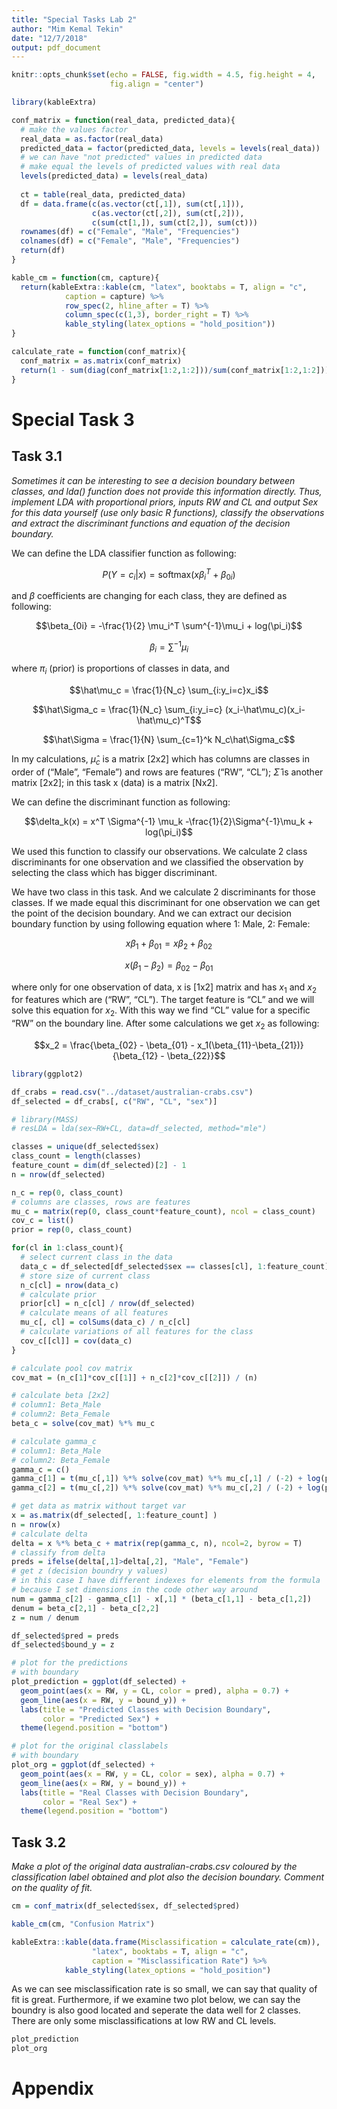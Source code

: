 ```yaml
---
title: "Special Tasks Lab 2"
author: "Mim Kemal Tekin"
date: "12/7/2018"
output: pdf_document
---
```


```r
knitr::opts_chunk$set(echo = FALSE, fig.width = 4.5, fig.height = 4, 
                      fig.align = "center")

library(kableExtra)

conf_matrix = function(real_data, predicted_data){
  # make the values factor
  real_data = as.factor(real_data)
  predicted_data = factor(predicted_data, levels = levels(real_data))
  # we can have "not predicted" values in predicted data
  # make equal the levels of predicted values with real data
  levels(predicted_data) = levels(real_data)
  
  ct = table(real_data, predicted_data)
  df = data.frame(c(as.vector(ct[,1]), sum(ct[,1])),
                  c(as.vector(ct[,2]), sum(ct[,2])),
                  c(sum(ct[1,]), sum(ct[2,]), sum(ct)))
  rownames(df) = c("Female", "Male", "Frequencies")
  colnames(df) = c("Female", "Male", "Frequencies")
  return(df)
}

kable_cm = function(cm, capture){
  return(kableExtra::kable(cm, "latex", booktabs = T, align = "c",
            caption = capture) %>%
            row_spec(2, hline_after = T) %>%
            column_spec(c(1,3), border_right = T) %>%
            kable_styling(latex_options = "hold_position"))
}

calculate_rate = function(conf_matrix){
  conf_matrix = as.matrix(conf_matrix)
  return(1 - sum(diag(conf_matrix[1:2,1:2]))/sum(conf_matrix[1:2,1:2]))
}

```


# Special Task 3

## Task 3.1

*Sometimes it can be interesting to see a decision boundary between classes, and lda() function does not provide this information directly. Thus, implement LDA with proportional priors, inputs RW and CL and output Sex for this data yourself (use only basic R functions), classify the observations and extract the discriminant functions and equation of the decision boundary.*

We can define the LDA classifier function as following:

$$P(Y=c_i|x) = \text{softmax}(x\beta_i^T + \beta_{0i})$$

and $\beta$ coefficients are changing for each class, they are defined as following:

$$\beta_{0i} = -\frac{1}{2} \mu_i^T \sum^{-1}\mu_i + log(\pi_i)$$

$$\beta_i = \sum^{-1} \mu_i$$

where $\pi_i$ (prior) is proportions of classes in data, and

$$\hat\mu_c = \frac{1}{N_c} \sum_{i:y_i=c}x_i$$

$$\hat\Sigma_c = \frac{1}{N_c} \sum_{i:y_i=c} (x_i-\hat\mu_c)(x_i-\hat\mu_c)^T$$

$$\hat\Sigma = \frac{1}{N} \sum_{c=1}^k N_c\hat\Sigma_c$$

In my calculations, $\hat\mu_c$ is a matrix [2x2] which has columns are classes in order of ("Male", "Female") and rows are features ("RW", "CL"); $\hat\Sigma$ is another matrix [2x2]; in this task x (data) is a matrix [Nx2].

We can define the discriminant function as following:

$$\delta_k(x) = x^T \Sigma^{-1} \mu_k -\frac{1}{2}\Sigma^{-1}\mu_k + log(\pi_i)$$

We used this function to classify our observations. We calculate 2 class discriminants for one observation and we classified the observation by selecting the class which has bigger discriminant.

We have two class in this task. And we calculate 2 discriminants for those classes. If we made equal this discriminant for one observation we can get the point of the decision boundary. And we can extract our decision boundary function by using following equation where 1: Male, 2: Female:

$$x\beta_1 + \beta_{01} = x\beta_2 + \beta_{02}$$

$$x(\beta_1 - \beta_2) = \beta_{02} - \beta_{01}$$

where only for one observation of data, x is [1x2] matrix and has $x_1$ and $x_2$ for features which are ("RW", "CL"). The target feature is "CL" and we will solve this equation for $x_2$. With this way we find "CL" value for a specific "RW" on the boundary line. After some calculations we get $x_2$ as following:

$$x_2 = \frac{\beta_{02} - \beta_{01} - x_1(\beta_{11}-\beta_{21})}{\beta_{12} - \beta_{22}}$$



```r
library(ggplot2)

df_crabs = read.csv("../dataset/australian-crabs.csv")
df_selected = df_crabs[, c("RW", "CL", "sex")]

# library(MASS)
# resLDA = lda(sex~RW+CL, data=df_selected, method="mle")

classes = unique(df_selected$sex) 
class_count = length(classes)
feature_count = dim(df_selected)[2] - 1
n = nrow(df_selected)

n_c = rep(0, class_count)
# columns are classes, rows are features
mu_c = matrix(rep(0, class_count*feature_count), ncol = class_count)
cov_c = list()
prior = rep(0, class_count)

for(cl in 1:class_count){
  # select current class in the data
  data_c = df_selected[df_selected$sex == classes[cl], 1:feature_count]
  # store size of current class
  n_c[cl] = nrow(data_c)
  # calculate prior
  prior[cl] = n_c[cl] / nrow(df_selected)
  # calculate means of all features
  mu_c[, cl] = colSums(data_c) / n_c[cl]
  # calculate variations of all features for the class
  cov_c[[cl]] = cov(data_c)
}

# calculate pool cov matrix
cov_mat = (n_c[1]*cov_c[[1]] + n_c[2]*cov_c[[2]]) / (n)

# calculate beta [2x2]
# column1: Beta_Male
# column2: Beta_Female
beta_c = solve(cov_mat) %*% mu_c

# calculate gamma_c
# column1: Beta_Male
# column2: Beta_Female
gamma_c = c()
gamma_c[1] = t(mu_c[,1]) %*% solve(cov_mat) %*% mu_c[,1] / (-2) + log(prior[1])
gamma_c[2] = t(mu_c[,2]) %*% solve(cov_mat) %*% mu_c[,2] / (-2) + log(prior[2])

# get data as matrix without target var
x = as.matrix(df_selected[, 1:feature_count] )
n = nrow(x)
# calculate delta
delta = x %*% beta_c + matrix(rep(gamma_c, n), ncol=2, byrow = T)
# classify from delta
preds = ifelse(delta[,1]>delta[,2], "Male", "Female")
# get z (decision boundry y values)
# in this case I have different indexes for elements from the formula
# because I set dimensions in the code other way around
num = gamma_c[2] - gamma_c[1] - x[,1] * (beta_c[1,1] - beta_c[1,2])
denum = beta_c[2,1] - beta_c[2,2]
z = num / denum

df_selected$pred = preds
df_selected$bound_y = z

# plot for the predictions
# with boundary
plot_prediction = ggplot(df_selected) +
  geom_point(aes(x = RW, y = CL, color = pred), alpha = 0.7) +
  geom_line(aes(x = RW, y = bound_y)) +
  labs(title = "Predicted Classes with Decision Boundary",
       color = "Predicted Sex") +
  theme(legend.position = "bottom")

# plot for the original classlabels
# with boundary
plot_org = ggplot(df_selected) + 
  geom_point(aes(x = RW, y = CL, color = sex), alpha = 0.7) +
  geom_line(aes(x = RW, y = bound_y)) +
  labs(title = "Real Classes with Decision Boundary",
       color = "Real Sex") +
  theme(legend.position = "bottom")

```



## Task 3.2

*Make a plot of the original data australian-crabs.csv coloured by the classification label obtained and plot also the decision boundary. Comment on the quality of fit.*



```r

cm = conf_matrix(df_selected$sex, df_selected$pred)

kable_cm(cm, "Confusion Matrix")

kableExtra::kable(data.frame(Misclassification = calculate_rate(cm)),
                  "latex", booktabs = T, align = "c",
                  caption = "Misclassification Rate") %>%
            kable_styling(latex_options = "hold_position")
```

As we can see misclassification rate is so small, we can say that quality of fit is great. Furthermore, if we examine two plot below, we can say the boundry is also good located and seperate the data well for 2 classes. There are only some misclassifications at low RW and CL levels.

```r
plot_prediction
plot_org
```


\newpage

# Appendix
```r
```